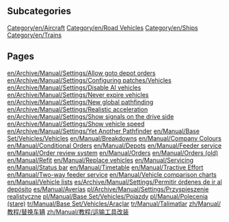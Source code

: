 
== Subcategories ==
[[Category/en/Aircraft]]
[[Category/en/Road Vehicles]]
[[Category/en/Ships]]
[[Category/en/Trains]]

== Pages ==
[[en/Archive/Manual/Settings/Allow goto depot orders]]
[[en/Archive/Manual/Settings/Configuring patches/Vehicles]]
[[en/Archive/Manual/Settings/Disable AI vehicles]]
[[en/Archive/Manual/Settings/Never expire vehicles]]
[[en/Archive/Manual/Settings/New global pathfinding]]
[[en/Archive/Manual/Settings/Realistic acceleration]]
[[en/Archive/Manual/Settings/Show signals on the drive side]]
[[en/Archive/Manual/Settings/Show vehicle speed]]
[[en/Archive/Manual/Settings/Yet Another Pathfinder]]
[[en/Manual/Base Set/Vehicles/Vehicles]]
[[en/Manual/Breakdowns]]
[[en/Manual/Company Colours]]
[[en/Manual/Conditional Orders]]
[[en/Manual/Depots]]
[[en/Manual/Feeder service]]
[[en/Manual/Order review system]]
[[en/Manual/Orders]]
[[en/Manual/Orders (old)]]
[[en/Manual/Refit]]
[[en/Manual/Replace vehicles]]
[[en/Manual/Servicing]]
[[en/Manual/Status bar]]
[[en/Manual/Timetable]]
[[en/Manual/Tractive Effort]]
[[en/Manual/Two-way feeder service]]
[[en/Manual/Vehicle comparison charts]]
[[en/Manual/Vehicle lists]]
[[es/Archive/Manual/Settings/Permitir órdenes de ir al depósito]]
[[es/Manual/Averías]]
[[pl/Archive/Manual/Settings/Przyspieszenie realistyczne]]
[[pl/Manual/Base Set/Vehicles/Pojazdy]]
[[pl/Manual/Polecenia (stare)]]
[[tr/Manual/Base Set/Vehicles/Araçlar]]
[[tr/Manual/Talimatlar]]
[[zh/Manual/教程/替换车辆]]
[[zh/Manual/教程/运输工具改装]]

